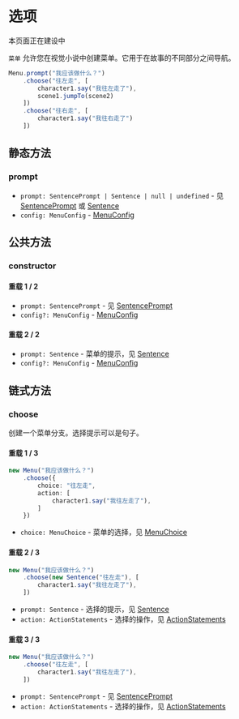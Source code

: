 
# 选项

<Callout type="warning" emoji="⚠️">
    本页面正在建设中
</Callout>

`菜单` 允许您在视觉小说中创建菜单。它用于在故事的不同部分之间导航。

```ts
Menu.prompt("我应该做什么？")
    .choose("往左走", [
        character1.say("我往左走了"),
        scene1.jumpTo(scene2)
    ])
    .choose("往右走", [
        character1.say("我往右走了")
    ])
```

## 静态方法

### prompt

<Steps>

- `prompt: SentencePrompt | Sentence | null | undefined` - 见 [SentencePrompt](../types/SentencePrompt) 或 [Sentence](./character/sentence)
- `config: MenuConfig` - [MenuConfig](../types/MenuConfig)

</Steps>


## 公共方法

### constructor

<Steps>

#### 重载 1 / 2

- `prompt: SentencePrompt` - 见 [SentencePrompt](../types/SentencePrompt)
- `config?: MenuConfig` - [MenuConfig](../types/MenuConfig)

#### 重载 2 / 2

- `prompt: Sentence` - 菜单的提示，见 [Sentence](./character/sentence)
- `config?: MenuConfig` - [MenuConfig](../types/MenuConfig)

</Steps>

## 链式方法

### choose

创建一个菜单分支。选择提示可以是句子。

<Steps>

#### 重载 1 / 3

```ts
new Menu("我应该做什么？")
    .choose({
        choice: "往左走",
        action: [
            character1.say("我往左走了"),
        ]
    })
```

- `choice: MenuChoice` - 菜单的选择，见 [MenuChoice](../types/MenuChoice)

#### 重载 2 / 3

```ts
new Menu("我应该做什么？")
    .choose(new Sentence("往左走"), [
        character1.say("我往左走了"),
    ])
```

- `prompt: Sentence` - 选择的提示，见 [Sentence](./character/sentence)
- `action: ActionStatements` - 选择的操作，见 [ActionStatements](../types/ActionStatements)

#### 重载 3 / 3

```ts
new Menu("我应该做什么？")
    .choose("往左走", [
        character1.say("我往左走了"),
    ])
```

- `prompt: SentencePrompt` - 见 [SentencePrompt](../types/SentencePrompt)
- `action: ActionStatements` - 选择的操作，见 [ActionStatements](../types/ActionStatements)

</Steps>
